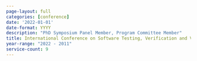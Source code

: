 ```yaml
---
page-layout: full
categories: [conference]
date: '2022-01-01'
date-format: YYYY
description: "PhD Symposium Panel Member, Program Committee Member"
title: International Conference on Software Testing, Verification and Validation
year-range: "2022 - 2011"
service-count: 9
---
```

